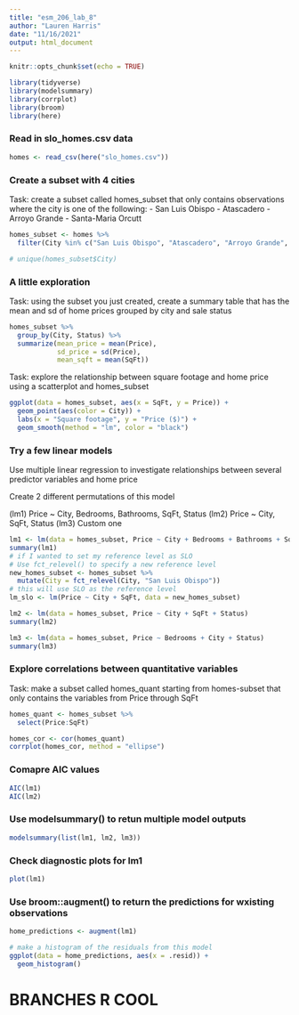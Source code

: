 ```yaml
---
title: "esm_206_lab_8"
author: "Lauren Harris"
date: "11/16/2021"
output: html_document
---
```


```r
knitr::opts_chunk$set(echo = TRUE)

library(tidyverse)
library(modelsummary)
library(corrplot)
library(broom)
library(here)
```

### Read in slo_homes.csv data
```r
homes <- read_csv(here("slo_homes.csv"))
```

### Create a subset with 4 cities

Task: create a subset called homes_subset that only contains observations where the city is one of the following:
- San Luis Obispo
- Atascadero
- Arroyo Grande
- Santa-Maria Orcutt

```r
homes_subset <- homes %>% 
  filter(City %in% c("San Luis Obispo", "Atascadero", "Arroyo Grande", "Santa Maria-Orcutt"))

# unique(homes_subset$City)
```

### A little exploration

Task: using the subset you just created, create a summary table that has the mean and sd of home prices grouped by city and sale status

```r
homes_subset %>% 
  group_by(City, Status) %>% 
  summarize(mean_price = mean(Price),
            sd_price = sd(Price),
            mean_sqft = mean(SqFt))
```

Task: explore the relationship between square footage and home price using a scatterplot and homes_subset
```r
ggplot(data = homes_subset, aes(x = SqFt, y = Price)) +
  geom_point(aes(color = City)) +
  labs(x = "Square footage", y = "Price ($)") +
  geom_smooth(method = "lm", color = "black")
```

### Try a few linear models

Use multiple linear regression to investigate relationships between several predictor variables and home price

Create 2 different permutations of this model

(lm1) Price ~ City, Bedrooms, Bathrooms, SqFt, Status
(lm2) Price ~ City, SqFt, Status
(lm3) Custom one
```r
lm1 <- lm(data = homes_subset, Price ~ City + Bedrooms + Bathrooms + SqFt + Status)
summary(lm1)
# if I wanted to set my reference level as SLO
# Use fct_relevel() to specify a new reference level
new_homes_subset <- homes_subset %>% 
  mutate(City = fct_relevel(City, "San Luis Obispo"))
# this will use SLO as the reference level
lm_slo <- lm(Price ~ City + SqFt, data = new_homes_subset)

lm2 <- lm(data = homes_subset, Price ~ City + SqFt + Status)
summary(lm2)

lm3 <- lm(data = homes_subset, Price ~ Bedrooms + City + Status)
summary(lm3)
```
 
### Explore correlations between quantitative variables

Task: make a subset called homes_quant starting from homes-subset that only contains the variables from Price through SqFt

```r
homes_quant <- homes_subset %>% 
  select(Price:SqFt)

homes_cor <- cor(homes_quant)
corrplot(homes_cor, method = "ellipse")
```

### Comapre AIC values
```r
AIC(lm1)
AIC(lm2)
```

### Use modelsummary() to retun multiple model outputs

```r
modelsummary(list(lm1, lm2, lm3))
```

### Check diagnostic plots for lm1
```r
plot(lm1)
```

### Use broom::augment() to return the predictions for wxisting observations
```r
home_predictions <- augment(lm1)

# make a histogram of the residuals from this model
ggplot(data = home_predictions, aes(x = .resid)) +
  geom_histogram()
```

# BRANCHES R COOL